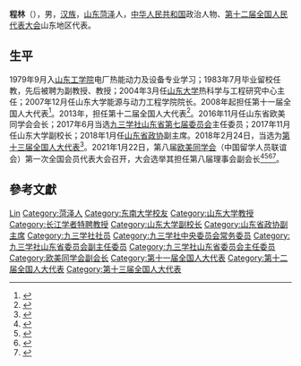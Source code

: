 '''程林'''（{{bd|1962年|1月|}}），男，[[汉族|汉族]]，[[山东|山东]][[菏泽|菏泽]]人，[[中华人民共和国|中华人民共和国]]政治人物、[[第十二届全国人民代表大会|第十二届全国人民代表大会]]山东地区代表。

== 生平 ==
1979年9月入[[山东工学院|山东工学院]]电厂热能动力及设备专业学习；1983年7月毕业留校任教，先后被聘为副教授、教授；2004年3月任[[山东大学|山东大学]]热科学与工程研究中心主任；2007年12月任山东大学能源与动力工程学院院长。2008年起担任第十一届全国人大代表<ref>{{cite news|title=全国人大代表信息-程林|url= http://210.82.31.1:8084/delegate/viewDelegate.action?dbid=111374|accessdate=2013-04-05|newspaper=全国人大网}}</ref>。2013年，担任第十二届全国人大代表<ref>{{cite news|title=全国人大代表信息-程林|url= http://210.82.31.1:8084/delegate/viewDelegate.action?dbid=121347|accessdate=2013-04-05|newspaper=全国人大网}}</ref>。2016年11月任山东省欧美同学会会长；2017年6月当选[[九三学社山东省委员会|九三学社山东省第七届委员会]]主任委员；2017年11月任山东大学副校长；2018年1月任[[山东省政协|山东省政协]]副主席。2018年2月24日，当选为[[第十三届全国人大代表|第十三届全国人大代表]]<ref>{{Cite web|title=（受权发布）中华人民共和国第十三届全国人民代表大会代表名单-中新网|url=http://www.chinanews.com/gn/2018/02-25/8453959.shtml|accessdate=2021-02-13|work=中新网|archive-date=2018-02-27|archive-url=https://web.archive.org/web/20180227031724/http://www.chinanews.com/gn/2018/02-25/8453959.shtml|dead-url=no}}</ref>。2021年1月22日，第八届[[欧美同学会|欧美同学会]]（中国留学人员联谊会）第一次全国会员代表大会召开，大会选举其担任第八届理事会副会长<ref>{{Cite web|title=欧美同学会（中国留学人员联谊会）第八届理事会会长、副会长、理事名单_欧美同学会|url=http://www.wrsa.net/content_41469454.htm|access-date=2021-06-08|work=www.wrsa.net|archive-date=2021-04-13|archive-url=https://web.archive.org/web/20210413224709/http://www.wrsa.net/content_41469454.htm|dead-url=no}}</ref><ref>{{Cite web|title=欧美同学会第八届理事会会长会2021年第一次会议召开_欧美同学会|url=http://www.wrsa.net/content_41453027.htm|access-date=2021-06-08|work=www.wrsa.net|archive-date=2021-02-27|archive-url=https://web.archive.org/web/20210227010329/http://www.wrsa.net/content_41453027.htm|dead-url=no}}</ref><ref>{{Cite web|title=丁仲礼当选欧美同学会第八届理事会会长|url=https://www.guancha.cn/politics/2021_01_23_578920.shtml|access-date=2021-06-08|work=www.guancha.cn|archive-date=2021-06-08|archive-url=https://web.archive.org/web/20210608041231/https://www.guancha.cn/politics/2021_01_23_578920.shtml|dead-url=no}}</ref><ref>{{Cite web|title=丁仲礼当选欧美同学会第八届理事会会长-新华网|url=http://www.xinhuanet.com/politics/2021-01/23/c_1127016684.htm?baike|access-date=2021-06-08|work=www.xinhuanet.com|archive-date=2021-06-08|archive-url=https://web.archive.org/web/20210608041233/http://www.xinhuanet.com/politics/2021-01/23/c_1127016684.htm?baike|dead-url=no}}</ref>。

== 參考文獻 ==
{{reflist}}

{{山东省领导人}}
{{第八批“长江学者奖励计划”特聘教授}}
{{Navboxes
| title  = 程林在[[九三学社|九三学社]]的职务
| list1  =
{{九三学社第十四届中央委员会}}
}}
{{Navboxes
| title  = 程林在[[欧美同学会|欧美同学会]]的职务
| list1  =
{{欧美同学会第八届理事会}}
}}

{{Authority control}}

{{DEFAULTSORT:Cheng程}}
[[Category:程姓|Lin]]
[[Category:菏泽人|Category:菏泽人]]
[[Category:东南大学校友|Category:东南大学校友]]
[[Category:山东大学教授|Category:山东大学教授]]
[[Category:长江学者特聘教授|Category:长江学者特聘教授]]
[[Category:山东大学副校长|Category:山东大学副校长]]
[[Category:山东省政协副主席|Category:山东省政协副主席]]
[[Category:九三学社社员|Category:九三学社社员]]
[[Category:九三学社中央委员会常务委员|Category:九三学社中央委员会常务委员]]
[[Category:九三学社山东省委员会副主任委员|Category:九三学社山东省委员会副主任委员]]
[[Category:九三学社山东省委员会主任委员|Category:九三学社山东省委员会主任委员]]
[[Category:欧美同学会副会长|Category:欧美同学会副会长]]
[[Category:第十一届全国人大代表|Category:第十一届全国人大代表]]
[[Category:第十二届全国人大代表|Category:第十二届全国人大代表]]
[[Category:第十三届全国人大代表|Category:第十三届全国人大代表]]